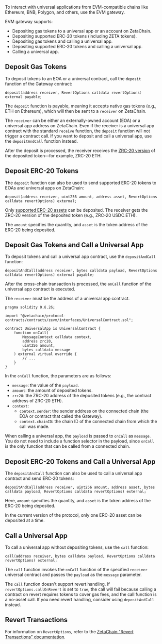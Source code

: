 To interact with universal applications from EVM-compatible chains like
Ethereum, BNB, Polygon, and others, use the EVM gateway.

EVM gateway supports:

- Depositing gas tokens to a universal app or an account on ZetaChain.
- Depositing supported ERC-20 tokens (including ZETA tokens).
- Depositing gas tokens and calling a universal app.
- Depositing supported ERC-20 tokens and calling a universal app.
- Calling a universal app.

## Deposit Gas Tokens

To deposit tokens to an EOA or a universal contract, call the `deposit` function
of the Gateway contract:

```solidity
deposit(address receiver, RevertOptions calldata revertOptions) external payable;
```

The `deposit` function is payable, meaning it accepts native gas tokens (e.g.,
ETH on Ethereum), which will then be sent to a `receiver` on ZetaChain.

The `receiver` can be either an externally-owned account (EOA) or a universal
app address on ZetaChain. Even if the receiver is a universal app contract with
the standard `receive` function, the `deposit` function will not trigger a
contract call. If you want to deposit and call a universal app, use the
`depositAndCall` function instead.

After the deposit is processed, the receiver receives the [ZRC-20
version](/developers/tokens/zrc20) of the deposited token—for example, ZRC-20
ETH.

## Deposit ERC-20 Tokens

The `deposit` function can also be used to send supported ERC-20 tokens to EOAs
and universal apps on ZetaChain:

```solidity
deposit(address receiver, uint256 amount, address asset, RevertOptions calldata revertOptions) external;
```

Only [supported ERC-20 assets](/developers/tokens/zrc20) can be deposited. The
receiver gets the ZRC-20 version of the deposited token (e.g., ZRC-20 USDC.ETH).

The `amount` specifies the quantity, and `asset` is the token address of the
ERC-20 being deposited.

## Deposit Gas Tokens and Call a Universal App

To deposit tokens and call a universal app contract, use the `depositAndCall`
function:

```solidity
depositAndCall(address receiver, bytes calldata payload, RevertOptions calldata revertOptions) external payable;
```

After the cross-chain transaction is processed, the `onCall` function of the
universal app contract is executed.

The `receiver` must be the address of a universal app contract.

```solidity
pragma solidity 0.8.26;

import "@zetachain/protocol-contracts/contracts/zevm/interfaces/UniversalContract.sol";

contract UniversalApp is UniversalContract {
    function onCall(
        MessageContext calldata context,
        address zrc20,
        uint256 amount,
        bytes calldata message
    ) external virtual override {
        // ...
    }
}
```

In the `onCall` function, the parameters are as follows:

- `message`: the value of the `payload`.
- `amount`: the amount of deposited tokens.
- `zrc20`: the ZRC-20 address of the deposited tokens (e.g., the contract
  address of ZRC-20 ETH).
- `context`:
  - `context.sender`: the sender address on the connected chain (the EOA or
    contract that called the Gateway).
  - `context.chainID`: the chain ID of the connected chain from which the call
    was made.

When calling a universal app, the `payload` is passed to `onCall` as `message`.
You do not need to include a function selector in the payload, since `onCall` is
the only function that can be called from a connected chain.

## Deposit ERC-20 Tokens and Call a Universal App

The `depositAndCall` function can also be used to call a universal app contract
and send ERC-20 tokens:

```solidity
depositAndCall(address receiver, uint256 amount, address asset, bytes calldata payload, RevertOptions calldata revertOptions) external;
```

Here, `amount` specifies the quantity, and `asset` is the token address of the
ERC-20 being deposited.

In the current version of the protocol, only one ERC-20 asset can be deposited
at a time.

## Call a Universal App

To call a universal app without depositing tokens, use the `call` function:

```solidity
call(address receiver, bytes calldata payload, RevertOptions calldata revertOptions) external;
```

The `call` function invokes the `onCall` function of the specified `receiver`
universal contract and passes the `payload` as the `message` parameter.

The `call` function doesn't support revert handling. If
`revertOptions.callOnRevert` is set to `true`, the call will fail because
calling a contract on revert requires tokens to cover gas fees, and the call
function is a no-asset call. If you need revert handling, consider using
`depositAndCall` instead.

## Revert Transactions

For information on `RevertOptions`, refer to the [ZetaChain "Revert
Transactions" documentation](/developers/chains/zetachain#revert-transactions).
